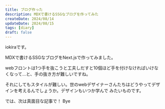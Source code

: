 ```yaml
---
title: ブログ作った
description: MDXで書けるSSGなブログを作ってみた
createDate: 2024/08/14
updateDate: 2024/08/15
tags: [diary]
draft: false
---
```


iokiraです。

MDXで書けるSSGなブログをNext.jsで作ってみました。

webフロントは1つ手を抜こうと工夫しだすと10個ほど手を付けなければいけなくなって…と、手の抜き方が難しいですね。

それにしてもスタイルが難しい。世のwebデザイナーさんたちはどうやってデザインを考えるんでしょうか。デザインもいつか学んで
みたいものです。

では、次は真面目な記事で！ Bye
